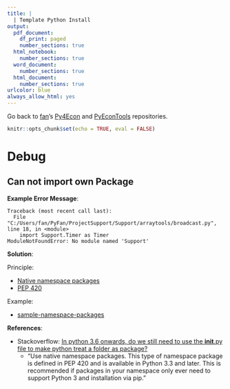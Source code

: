```yaml
---
title: |
  | Template Python Install
output:
  pdf_document:
    df_print: paged
    number_sections: true
  html_notebook:
    number_sections: true
  word_document:
    number_sections: true
  html_document:
    number_sections: true
urlcolor: blue
always_allow_html: yes
---
```


Go back to [fan](http://fanwangecon.github.io/)'s [Py4Econ](http://fanwangecon.github.io/Py4Econ/) and [PyEconTools](http://fanwangecon.github.io/Py4Econ/) repositories.

```r
knitr::opts_chunk$set(echo = TRUE, eval = FALSE)
```

# Debug

## Can not import own Package

**Example Error Message**:

```
Traceback (most recent call last):
  File "C:/Users/fan/PyFan/ProjectSupport/Support/arraytools/broadcast.py", line 18, in <module>
    import Support.Timer as Timer
ModuleNotFoundError: No module named 'Support'
```

**Solution**:

Principle:

- [Native namespace packages](https://packaging.python.org/guides/packaging-namespace-packages/#native-namespace-packages)
- [PEP 420](https://www.python.org/dev/peps/pep-0420/)

Example:

- [sample-namespace-packages](https://github.com/pypa/sample-namespace-packages/tree/master/native)


**References**:

- Stackoverflow: [In python 3.6 onwards, do we still need to use the __init__.py file to make python treat a folder as package?](https://stackoverflow.com/questions/58432869/in-python-3-6-onwards-do-we-still-need-to-use-the-init-py-file-to-make-pyth)
    + "Use native namespace packages. This type of namespace package is defined in PEP 420 and is available in Python 3.3 and later. This is recommended if packages in your namespace only ever need to support Python 3 and installation via pip."
